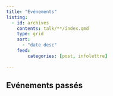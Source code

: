 ```yaml
---
title: "Evénements"
listing:
  - id: archives
    contents: talk/**/index.qmd
    type: grid
    sort:
      - "date desc"
    feed:
        categories: [post, infolettre]

---
```



## Evénements passés

